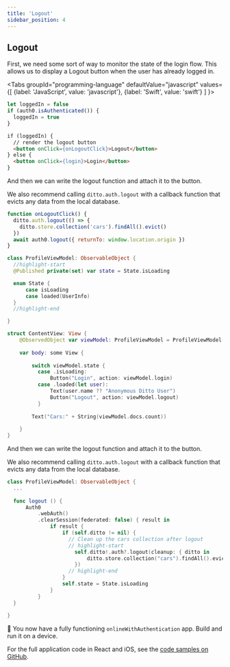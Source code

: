```yaml
---
title: 'Logout'
sidebar_position: 4
---
```



## Logout 

First, we need some sort of way to monitor the state of the login flow. This
allows us to display a Logout button when the user has already logged in.

<Tabs
  groupId="programming-language"
  defaultValue="javascript"
  values={[
    {label: 'JavaScript', value: 'javascript'},
    {label: 'Swift', value: 'swift'}
  ]
}>
<TabItem value="javascript">

```js
let loggedIn = false
if (auth0.isAuthenticated()) {
  loggedIn = true
}
```
 
```html
if (loggedIn) {
  // render the logout button
  <button onClick={onLogoutClick}>Logout</button>
} else {
  <button onClick={login}>Login</button>
}
```


And then we can write the logout function and attach it to the button.

We also recommend calling `ditto.auth.logout` with a callback function that
evicts any data from the local database. 

```js
function onLogoutClick() {
  ditto.auth.logout(() => {
    ditto.store.collection('cars').findAll().evict()
  })
  await auth0.logout({ returnTo: window.location.origin })
}
```

</TabItem>
<TabItem value="swift">

``` swift
class ProfileViewModel: ObservableObject {
  //highlight-start
  @Published private(set) var state = State.isLoading

  enum State {
      case isLoading
      case loaded(UserInfo)
  }
  //highlight-end

}

struct ContentView: View {
    @ObservedObject var viewModel: ProfileViewModel = ProfileViewModel()
    
    var body: some View {
       
        switch viewModel.state {
          case .isLoading:
              Button("Login", action: viewModel.login)
          case .loaded(let user):
              Text(user.name ?? "Anonymous Ditto User")
              Button("Logout", action: viewModel.logout)
          }
    
        Text("Cars:" + String(viewModel.docs.count))
        
    }
}
```

And then we can write the logout function and attach it to the button.

We also recommend calling `ditto.auth.logout` with a callback function that
evicts any data from the local database. 

```swift
class ProfileViewModel: ObservableObject {
  ...
  
  func logout () {
      Auth0
          .webAuth()
          .clearSession(federated: false) { result in
              if result {
                  if (self.ditto != nil) {
                    // Clean up the cars collection after logout
                    // highlight-start
                      self.ditto!.auth?.logout(cleanup: { ditto in
                          ditto.store.collection("cars").findAll().evict()
                      })
                    // highlight-end
                  }
                  self.state = State.isLoading
              }
          }
  }
  
}

```
</TabItem>
</Tabs>

🎉 You now have a fully functioning `onlineWithAuthentication` app. Build and
run it on a device.

For the full application code in React and iOS, see the [code samples on GitHub](https://github.com/getditto/samples/tree/master/authentication).
